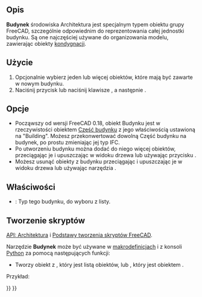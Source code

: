 <languages/>

{{Docnav/pl
|[[Arch_Site/pl|Teren]]
|[[Arch_Floor/pl|Kondygnacja]]
|[[BIM_Workbench/pl|środowisko pracy BIM]]
|IconL=Arch_Site.svg
|IconR=Arch_Floor.svg
|IconC=Workbench_BIM.svg
}}

{{GuiCommand/pl
|Name=Arch Building
|Name/pl=Architektura: Budynek
|MenuLocation=3d / BIM → Budynek
|Workbenches=[[BIM_Workbench/pl|BIM]]
|Shortcut={{KEY|B}} {{KEY|U}}
|SeeAlso=
}}

<span id="Description"></span>
==Opis==

'''Budynek''' środowiska Architektura jest specjalnym typem obiektu grupy FreeCAD, szczególnie odpowiednim do reprezentowania całej jednostki budynku. Są one najczęściej używane do organizowania modelu, zawierając obiekty [[Arch_Floor/pl|kondygnacji]].

<span id="Usage"></span>
==Użycie==

# Opcjonalnie wybierz jeden lub więcej obiektów, które mają być zawarte w nowym budynku.
# Naciśnij przycisk {{Button|[[Image:Arch_Building.svg|16px]] '''Budynek'''}} lub naciśnij klawisze {{KEY|B}}, a następnie {{KEY|U}}.

<span id="Options"></span>
==Opcje==

<div class="mw-translate-fuzzy">
* Począwszy od wersji FreeCAD 0.18, obiekt Budynku jest w rzeczywistości obiektem [[Arch BuildingPart/pl|Część budynku]] z jego właściwością {{PropertyData|Typ IFC}} ustawioną na "Building". Możesz przekonwertować dowolną Część budynku na budynek, po prostu zmieniając jej typ IFC.
* Po utworzeniu budynku można dodać do niego więcej obiektów, przeciągając je i upuszczając w widoku drzewa lub używając przycisku {{Button|[[Image:Arch Add.svg|16px]] [[Arch_Add/pl|Połącz obiekty]]}}.
* Możesz usunąć obiekty z budynku przeciągając i upuszczając je w widoku drzewa lub używając narzędzia {{Button|[[Image:Arch Remove.svg|16px]] [[Arch_Remove/pl|Usuń komponent]]}}.
</div>

<span id="Properties"></span>
==Właściwości==

* {{PropertyData|Typ Budynku}}: Typ tego budynku, do wyboru z listy.

<span id="Scripting"></span>
==Tworzenie skryptów==

{{Emphasis|Zobacz również:}} [[Arch_API/pl|API: Architektura]] i [[FreeCAD_Scripting_Basics/pl|Podstawy tworzenia skryptów FreeCAD]].

Narzędzie '''Budynek''' może być używane w [[Macros/pl|makrodefinicjach]] i z konsoli [[Python/pl|Python]] za pomocą następujących funkcji:
{{Code|code=
Building = makeBuilding(objectslist=None, baseobj=None, name="Building")
}}

* Tworzy obiekt {{incode|Building}} z {{incode|objectslist}}, który jest listą obiektów, lub {{incode|baseobj}}, który jest obiektem {{incode|Shape}}.

Przykład:

{{Code|code=
import FreeCAD, Draft, Arch

p1 = FreeCAD.Vector(0, 0, 0)
p2 = FreeCAD.Vector(2000, 0, 0)
baseline = Draft.makeLine(p1, p2)
baseline2 = Draft.makeLine(p1, -1*p2)

Wall1 = Arch.makeWall(baseline, length=None, width=150, height=2000)
Wall2 = Arch.makeWall(baseline2, length=None, width=150, height=1800)
FreeCAD.ActiveDocument.recompute()

Building = Arch.makeBuilding([Wall1, Wall2])

Site = Arch.makeSite(Building)
FreeCAD.ActiveDocument.recompute()
}}


{{Docnav/pl
|[[Arch_Site/pl|Teren]]
|[[Arch_Floor/pl|Kondygnacja]]
|[[BIM_Workbench/pl|środowisko pracy BIM]]
|IconL=Arch_Site.svg
|IconR=Arch_Floor.svg
|IconC=Workbench_BIM.svg
}}

{{BIM_Tools_navi{{#translation:}}}}
{{Userdocnavi{{#translation:}}}}